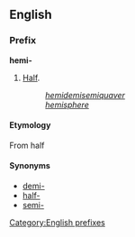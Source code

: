 ==English==
===Prefix===
[[Category:English prefixes]]
'''hemi-'''

#[[Half]].
#:''[[hemidemisemiquaver]]''
#:''[[hemisphere]]''

====Etymology====
{{etystub}}
From {{Gr.}} [[]] half

====Synonyms====
*[[demi-]]
*[[half-]]
*[[semi-]]